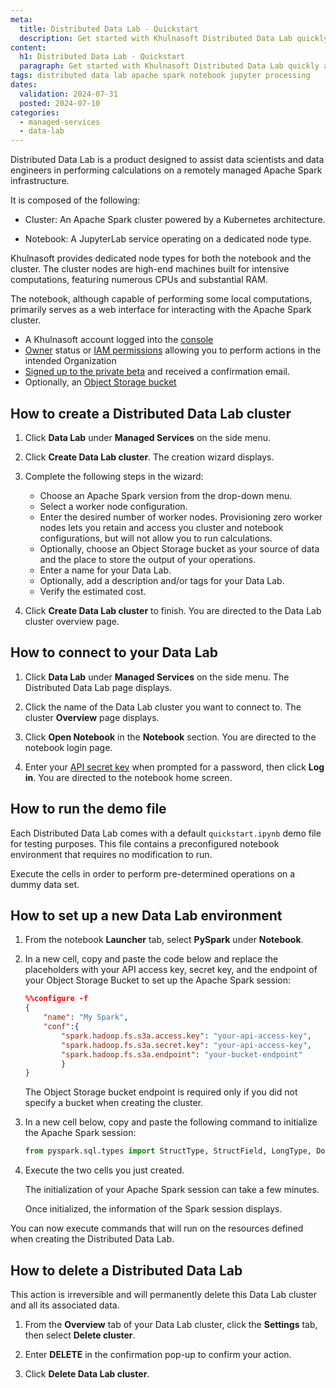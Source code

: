 ```yaml
---
meta:
  title: Distributed Data Lab - Quickstart
  description: Get started with Khulnasoft Distributed Data Lab quickly and efficiently.
content:
  h1: Distributed Data Lab - Quickstart
  paragraph: Get started with Khulnasoft Distributed Data Lab quickly and efficiently.
tags: distributed data lab apache spark notebook jupyter processing
dates:
  validation: 2024-07-31
  posted: 2024-07-10
categories:
  - managed-services
  - data-lab
---
```


Distributed Data Lab is a product designed to assist data scientists and data engineers in performing calculations on a remotely managed Apache Spark infrastructure.

It is composed of the following:

  - Cluster: An Apache Spark cluster powered by a Kubernetes architecture.

  - Notebook: A JupyterLab service operating on a dedicated node type.

Khulnasoft provides dedicated node types for both the notebook and the cluster. The cluster nodes are high-end machines built for intensive computations, featuring numerous CPUs and substantial RAM. 

The notebook, although capable of performing some local computations, primarily serves as a web interface for interacting with the Apache Spark cluster.

<Macro id="requirements" />

- A Khulnasoft account logged into the [console](https://console.khulnasoft.com)
- [Owner](/identity-and-access-management/iam/concepts/#owner) status or [IAM permissions](/identity-and-access-management/iam/concepts/#permission) allowing you to perform actions in the intended Organization
- [Signed up to the private beta](https://www.khulnasoft.com/fr/betas/#distributed-data-lab) and received a confirmation email.
- Optionally, an [Object Storage bucket](/storage/object/how-to/create-a-bucket/)

## How to create a Distributed Data Lab cluster

1. Click **Data Lab** under **Managed Services** on the side menu.

2. Click **Create Data Lab cluster**. The creation wizard displays.

3. Complete the following steps in the wizard:
    - Choose an Apache Spark version from the drop-down menu.
    - Select a worker node configuration.
    - Enter the desired number of worker nodes.
      <Message type="note">
      Provisioning zero worker nodes lets you retain and access you cluster and notebook configurations, but will not allow you to run calculations.
      </Message>
    - Optionally, choose an Object Storage bucket as your source of data and the place to store the output of your operations.
    - Enter a name for your Data Lab.
    - Optionally, add a description and/or tags for your Data Lab.
    - Verify the estimated cost.

4. Click **Create Data Lab cluster** to finish. You are directed to the Data Lab cluster overview page.

## How to connect to your Data Lab

1. Click **Data Lab** under **Managed Services** on the side menu. The Distributed Data Lab page displays.

2. Click the name of the Data Lab cluster you want to connect to. The cluster **Overview** page displays.

3. Click **Open Notebook** in the **Notebook** section. You are directed to the notebook login page.

4. Enter your [API secret key](/identity-and-access-management/iam/concepts/#api-key) when prompted for a password, then click **Log in**. You are directed to the notebook home screen.

## How to run the demo file

Each Distributed Data Lab comes with a default `quickstart.ipynb` demo file for testing purposes. This file contains a preconfigured notebook environment that requires no modification to run.

Execute the cells in order to perform pre-determined operations on a dummy data set.

## How to set up a new Data Lab environment

1. From the notebook **Launcher** tab, select **PySpark** under **Notebook**.

2. In a new cell, copy and paste the code below and replace the placeholders with your API access key, secret key, and the endpoint of your Object Storage Bucket to set up the Apache Spark session:

    ```json
    %%configure -f 
    { 
        "name": "My Spark",
        "conf":{
            "spark.hadoop.fs.s3a.access.key": "your-api-access-key",
            "spark.hadoop.fs.s3a.secret.key": "your-api-access-key",
            "spark.hadoop.fs.s3a.endpoint": "your-bucket-endpoint"
            }
    }
    ```

    <Message type="note">
    The Object Storage bucket endpoint is required only if you did not specify a bucket when creating the cluster.
    </Message>

3. In a new cell below, copy and paste the following command to initialize the Apache Spark session:

    ```python
    from pyspark.sql.types import StructType, StructField, LongType, DoubleType, StringType 
    ```

4. Execute the two cells you just created.

    <Message type="note">
    The initialization of your Apache Spark session can take a few minutes.
    </Message>

    Once initialized, the information of the Spark session displays.

You can now execute commands that will run on the resources defined when creating the Distributed Data Lab.

## How to delete a Distributed Data Lab

<Message type="important">
  This action is irreversible and will permanently delete this Data Lab cluster and all its associated data.
</Message>

1. From the **Overview** tab of your Data Lab cluster, click the **Settings** tab, then select **Delete cluster**.

2. Enter **DELETE** in the confirmation pop-up to confirm your action.

3. Click **Delete Data Lab cluster**.
